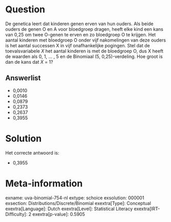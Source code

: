 Question
========

De genetica leert dat kinderen genen erven van hun ouders. Als beide
ouders de genen O en A voor bloedgroep dragen, heeft elke kind een kans
van 0,25 om twee O-genen te erven en zo bloedgroep O te krijgen. Het
aantal kinderen met bloedgroep O onder vijf nakomelingen van deze ouders
is het aantal successen X in vijf onafhankelijke pogingen. Stel dat de
toevalsvariabele *X* het aantal kinderen is met de bloedgroep O, dus X
heeft de waarden als 0, 1, \... , 5 en de Binomiaal (5, 0,25)-verdeling.
Hoe groot is dan de kans dat *X* = 1?

Answerlist
----------

* 0,0010
* 0,0146
* 0,0879
* 0,2373
* 0,2637
* 0,3955

Solution
========

Het correcte antwoord is: 

* 0,3955

Meta-information
================
exname: uva-binomial-754-nl
extype: schoice
exsolution: 000001
exsection: Distributions/Discrete/Binomial
exextra[Type]: Conceptual
exextra[Language]: Dutch
exextra[Level]: Statistical Literacy
exextra[IRT-Difficulty]: 2
exextra[p-value]: 0.5905
